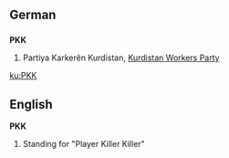 {{wikipedia|lang=en}}
==German==
==={{initialism}}===
'''PKK'''

# Partiya Karkerên Kurdistan, [[Kurdistan Workers Party]]

[[ku:PKK]]

==English==
{{abbreviation}}
'''PKK'''
# Standing for "Player Killer Killer"